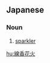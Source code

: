 ==Japanese==
{{ja-kanjitab|せん|こう|はな|ひ|k4=び|yomi=ok}}

===Noun===
{{ja-noun|せんこう はなび}}

# [[sparkler]] {{gloss|a type of firework}}
#: {{ja-usex|'''線香花火'''のように散っていった。|'''せんこう はなび''' の よう に ちっていった。|It died out with sparks like a firework.}}

[[hu:線香花火]]